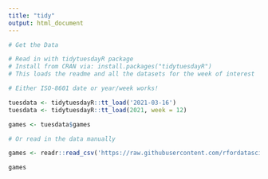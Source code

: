 ```yaml
---
title: "tidy"
output: html_document
---
```


```r
# Get the Data

# Read in with tidytuesdayR package 
# Install from CRAN via: install.packages("tidytuesdayR")
# This loads the readme and all the datasets for the week of interest

# Either ISO-8601 date or year/week works!

tuesdata <- tidytuesdayR::tt_load('2021-03-16')
tuesdata <- tidytuesdayR::tt_load(2021, week = 12)

games <- tuesdata$games

# Or read in the data manually

games <- readr::read_csv('https://raw.githubusercontent.com/rfordatascience/tidytuesday/master/data/2021/2021-03-16/games.csv')

```
```r
games

```











